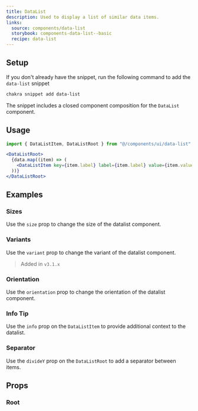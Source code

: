 ```yaml
---
title: DataList
description: Used to display a list of similar data items.
links:
  source: components/data-list
  storybook: components-data-list--basic
  recipe: data-list
---
```


<ExampleTabs name="data-list-basic" />

## Setup

If you don't already have the snippet, run the following command to add the
`data-list` snippet

```sh
chakra snippet add data-list
```

The snippet includes a closed component composition for the `DataList`
component.

## Usage

```jsx
import { DataListItem, DataListRoot } from "@/components/ui/data-list"
```

```jsx
<DataListRoot>
  {data.map((item) => (
    <DataListItem key={item.label} label={item.label} value={item.value} />
  ))}
</DataListRoot>
```

## Examples

### Sizes

Use the `size` prop to change the size of the datalist component.

<ExampleTabs name="data-list-with-sizes" />

### Variants

Use the `variant` prop to change the variant of the datalist component.

> Added in `v3.1.x`

<ExampleTabs name="data-list-with-variants" />

### Orientation

Use the `orientation` prop to change the orientation of the datalist component.

<ExampleTabs name="data-list-vertical" />

### Info Tip

Use the `info` prop on the `DataListItem` to provide additional context to the
datalist.

<ExampleTabs name="data-list-with-info" />

### Separator

Use the `divideY` prop on the `DataListRoot` to add a separator between items.

<ExampleTabs name="data-list-with-separator" />

## Props

### Root

<PropTable component="DataList" part="Root" />
